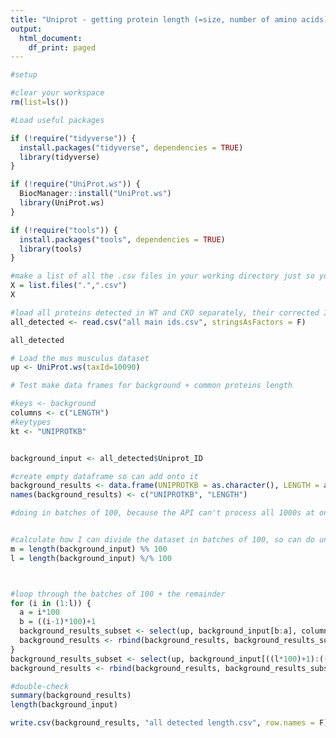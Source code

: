 ```yaml
---
title: "Uniprot - getting protein length (=size, number of amino acids) only!"
output:
  html_document:
    df_print: paged
---
```



```r
#setup

#clear your workspace
rm(list=ls())

#Load useful packages

if (!require("tidyverse")) {
  install.packages("tidyverse", dependencies = TRUE)
  library(tidyverse)
}

if (!require("UniProt.ws")) {
  BiocManager::install("UniProt.ws")
  library(UniProt.ws)
}

if (!require("tools")) {
  install.packages("tools", dependencies = TRUE)
  library(tools)
}

#make a list of all the .csv files in your working directory just so you can see what's going on
X = list.files(".",".csv")
X

#load all proteins detected in WT and CKO separately, their corrected IDs - got from Main Uniprot ID script, originally written for half-life
all_detected <- read.csv("all main ids.csv", stringsAsFactors = F)

all_detected

# Load the mus musculus dataset
up <- UniProt.ws(taxId=10090)

```


```r
# Test make data frames for background + common proteins length

#keys <- background
columns <- c("LENGTH")
#keytypes
kt <- "UNIPROTKB"


background_input <- all_detected$Uniprot_ID

#create empty dataframe so can add onto it
background_results <- data.frame(UNIPROTKB = as.character(), LENGTH = as.numeric() )
names(background_results) <- c("UNIPROTKB", "LENGTH")

#doing in batches of 100, because the API can't process all 1000s at once


#calculate how I can divide the dataset in batches of 100, so can do uniprot.ws::select
m = length(background_input) %% 100
l = length(background_input) %/% 100



#loop through the batches of 100 + the remainder
for (i in (1:l)) {
  a = i*100
  b = ((i-1)*100)+1
  background_results_subset <- select(up, background_input[b:a], columns, kt)
  background_results <- rbind(background_results, background_results_subset)
}
background_results_subset <- select(up, background_input[((l*100)+1):((l*100)+m)], columns, kt)
background_results <- rbind(background_results, background_results_subset)

#double-check
summary(background_results)
length(background_input)

write.csv(background_results, "all detected length.csv", row.names = F)

```

